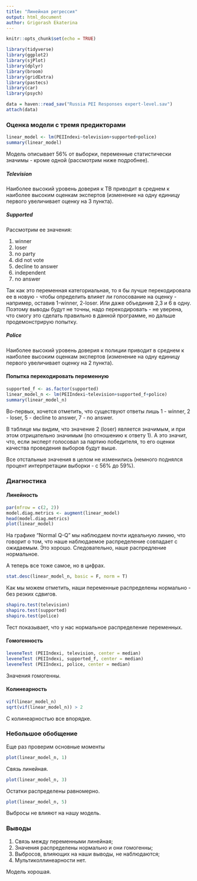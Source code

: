 ---
title: "Линейная регрессия"
output: html_document
author: Grigorash Ekaterina
---

```{r setup, include=FALSE}
knitr::opts_chunk$set(echo = TRUE)
```

```{r, echo=FALSE, message=FALSE}
library(tidyverse)
library(ggplot2)
library(sjPlot)
library(dplyr)
library(broom)
library(gridExtra)
library(pastecs)
library(car)
library(psych)
```

```{r, echo=FALSE, message=FALSE}
data = haven::read_sav("Russia PEI Responses expert-level.sav")
attach(data)
```
### Оценка модели с тремя предикторами
```{r}
linear_model <- lm(PEIIndexi~television+supported+police)
summary(linear_model)
```
Модель описывает 56% от выборки, переменные статистически значимы - кроме одной (рассмотрим ниже подробнее).

##### **Television**

Наиболее высокий уровень доверия к ТВ приводит в среднем к наиболее высоким оценкам экспертов (изменение на одну единицу первого увеличивает оценку на 3 пункта).

##### **Supported**

Рассмотрим ее значения:

1. winner
2. loser
3. no party 
4. did not vote
5. decline to answer
6. independent
7. no answer

Так как это переменная категориальная, то я бы лучше перекодировала ее в новую - чтобы определить влияет ли голосование на оценку - например, оставив 1-winner, 2-loser. Или даже объединив 2,3 и 6 в одну. Поэтому выводы будут не точны, надо перекодировать - не уверена, что смогу это сделать правильно в данной программе, но дальше продемонстрирую попытку.

##### **Police**

Наиболее высокий уровень доверия к полиции приводит в среднем к наиболее высоким оценкам экспертов (изменение на одну единицу первого увеличивает оценку на 2 пункта).

#### Попытка перекодировать переменную
```{r}
supported_f <- as.factor(supported)
linear_model_n <- lm(PEIIndexi~television+supported_f+police)
summary(linear_model_n)
```
Во-первых, хочется отметить, что существуют ответы лишь 1 - winner, 2 - loser, 5 - decline to answer, 7 - no answer.

В таблице мы видим, что значение 2 (loser) является значимым, и при этом отрицательно значимым (по отношению к ответу 1). А это значит, что, если эксперт голосовал за партию победителя, то его оценки качества проведения выборов будут выше. 

Все отстальные значения в целом не изменились (немного поднялся процент интерпретации выборки - с 56% до 59%).

### Диагностика
#### Линейность
```{r}
par(mfrow = c(2, 2))
model.diag.metrics <- augment(linear_model)
head(model.diag.metrics)
plot(linear_model)
```

На графике "Normal Q-Q" мы наблюдаем почти идеальную линию, что говорит о том, что наше наблюдаемое распределение совпадает с ожидаемым. Это хорошо. Следовательно, наше распредление нормальное.

А теперь все тоже самое, но в цифрах.

```{r}
stat.desc(linear_model_n, basic = F, norm = T)
```
Как мы можем отметить, наши переменные распределены нормально - без резких сдвигов.
```{r}
shapiro.test(television)
shapiro.test(supported)
shapiro.test(police)
```
Тест показывает, что у нас нормальное распределение переменных.

#### Гомогенность
```{r, warning=FALSE}
leveneTest (PEIIndexi, television, center = median) 
leveneTest (PEIIndexi, supported_f, center = median) 
leveneTest (PEIIndexi, police, center = median) 
```
Значения гомогенны.

#### Колинеарность
```{r}
vif(linear_model_n)
sqrt(vif(linear_model_n)) > 2
```
С колинеарностью все впорядке.

### Небольшое обобщение

Еще раз проверим основные моменты
```{r}
plot(linear_model_n, 1)
```

Связь линейная.
```{r}
plot(linear_model_n, 3)
```

Остатки распределены равномерно.
```{r}
plot(linear_model_n, 5)
```

Выбросы не влияют на нашу модель.

### Выводы

1. Связь между переменными линейная; 
2. Значения распределены нормально и они гомогенны;
3. Выбросов, влияющих на наши выводы, не наблюдаются;
4. Мультиколлинеарности нет.

Модель хорошая.
